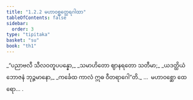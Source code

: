 ```yaml
---
title: "1.2.2 မဟာဝစ္ဆတ္ထေရဂါထာ"
tableOfContents: false
sidebar:
  order: 3
type: "tipitaka"
basket: "su"
book: "th1"
---
```



<DynamicBreadcrumb />

<Division number="12" book="th1">

<Paragraph number="30" type="verses" book="th1">
_“ပညာဗလီ သီလဝတူပပန္နော,_  
_သမာဟိတော ဈာနရတော သတီမာ;_  
_ယဒတ္ထိယံ ဘောဇနံ ဘုဉ္ဇမာနော,_  
_ကင်္ခေထ ကာလံ ဣဓ ဝီတရာဂေါ”တိ._  


</Paragraph>
</Division>

<Paragraph number="31" type="center" book="th1">
…  မဟာဝစ္ဆော ထေရော… .
</Paragraph>